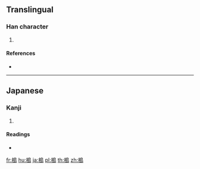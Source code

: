 ==Translingual==

===Han character===
{{Han char|rn=75|rad=木|as=10|sn=14|four=|canj=DHAU}}

# {{defn|Han|sort=木10}}

====References====
* {{Han ref|kx=0546.251|hdz=21266.061|uh=69DD|ud=27101}}

----

==Japanese==

===Kanji===
{{ja-kanji|grade=|rs=木10}}

# {{defn|lang=ja|sort=木10}}

====Readings====
* {{ja-readings|on=[[とう]] (tō)|kun=[[かし]] (kashi)}}

[[fr:槝]]
[[hu:槝]]
[[ja:槝]]
[[pl:槝]]
[[th:槝]]
[[zh:槝]]